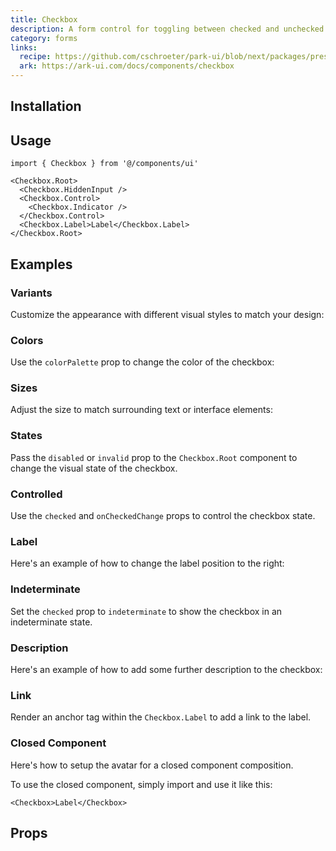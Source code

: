 ```yaml
---
title: Checkbox
description: A form control for toggling between checked and unchecked states.
category: forms
links:
  recipe: https://github.com/cschroeter/park-ui/blob/next/packages/preset/src/recipes/checkbox.ts
  ark: https://ark-ui.com/docs/components/checkbox
---
```


<ComponentExample name="basic" />

## Installation

<InstallationGuide />

## Usage

```tsx
import { Checkbox } from '@/components/ui'
```

```tsx
<Checkbox.Root>
  <Checkbox.HiddenInput />
  <Checkbox.Control>
    <Checkbox.Indicator />
  </Checkbox.Control>
  <Checkbox.Label>Label</Checkbox.Label>
</Checkbox.Root>
```


## Examples

### Variants

Customize the appearance with different visual styles to match your design:

<ComponentExample name="variants" />

### Colors

Use the `colorPalette` prop to change the color of the checkbox:

<ComponentExample name="colors" />

### Sizes

Adjust the size to match surrounding text or interface elements:

<ComponentExample name="sizes" />

### States

Pass the `disabled` or `invalid` prop to the `Checkbox.Root` component to change the visual state of the checkbox.

<ComponentExample name="states" />

### Controlled

Use the `checked` and `onCheckedChange` props to control the checkbox state.

<ComponentExample name="controlled" codeOnly />

### Label

Here's an example of how to change the label position to the right:

<ComponentExample name="label" />

### Indeterminate

Set the `checked` prop to `indeterminate` to show the checkbox in an indeterminate state.

<ComponentExample name="indeterminate" />

### Description

Here's an example of how to add some further description to the checkbox:

<ComponentExample name="description" />

### Link

Render an anchor tag within the `Checkbox.Label` to add a link to the label.

<ComponentExample name="link" />

### Closed Component

Here's how to setup the avatar for a closed component composition.

<ComponentExample name="closed" codeOnly />

To use the closed component, simply import and use it like this:

```tsx
<Checkbox>Label</Checkbox>
```

## Props

<PropsTable />